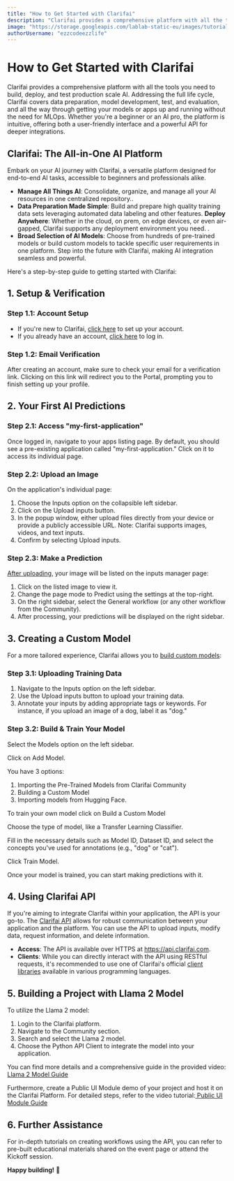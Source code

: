 ```yaml
---
title: "How to Get Started with Clarifai"
description: "Clarifai provides a comprehensive platform with all the tools you need to build, deploy, and test production scale AI"
image: "https://storage.googleapis.com/lablab-static-eu/images/tutorials/Property_1Default.png"
authorUsername: "ezzcodeezzlife"
---
```


# **How to Get Started with Clarifai**

Clarifai provides a comprehensive platform with all the tools you need to build, deploy, and test production scale AI. Addressing the full life cycle, Clarifai covers data preparation, model development, test, and evaluation, and all the way through getting your models or apps up and running without the need for MLOps. Whether you're a beginner or an AI pro, the platform is intuitive, offering both a user-friendly interface and a powerful API for deeper integrations.

## **Clarifai: The All-in-One AI Platform**

Embark on your AI journey with Clarifai, a versatile platform designed for end-to-end AI tasks, accessible to beginners and professionals alike.

* **Manage All Things AI**: Consolidate, organize, and manage all your AI resources in   one centralized repository..
* **Data Preparation Made Simple**: Build and prepare high quality training data sets leveraging automated data labeling and other features. **Deploy Anywhere**: Whether in the cloud, on prem, on edge devices, or even air-gapped, Clarifai supports any deployment environment you need. .
* **Broad Selection of AI Models**: Choose from hundreds of pre-trained models or build custom models to tackle specific user requirements in one platform. Step into the future with Clarifai, making AI integration seamless and powerful.

Here's a step-by-step guide to getting started with Clarifai:

## **1. Setup & Verification**

### **Step 1.1: Account Setup**

* If you're new to Clarifai, [click here](https://clarifai.com/login?utm_campaign=hack&utm_medium=REF&utm_source=lablab) to set up your account.
* If you already have an account, [click here](https://clarifai.com/login?utm_campaign=hack&utm_medium=REF&utm_source=lablab) to log in.


### **Step 1.2: Email Verification**

After creating an account, make sure to check your email for a verification link. Clicking on this link will redirect you to the Portal, prompting you to finish setting up your profile.


## **2. Your First AI Predictions**


### **Step 2.1: Access "my-first-application"**

Once logged in, navigate to your apps listing page. By default, you should see a pre-existing application called "my-first-application." Click on it to access its individual page.


### **Step 2.2: Upload an Image**

On the application's individual page:


1. Choose the Inputs option on the collapsible left sidebar.
2. Click on the Upload inputs button.
3. In the popup window, either upload files directly from your device or provide a publicly accessible URL. Note: Clarifai supports images, videos, and text inputs.
4. Confirm by selecting Upload inputs.


### **Step 2.3: Make a Prediction**

[After uploading](https://docs.clarifai.com/clarifai-basics/quick-start/your-first-predictions/?utm_campaign=hack&utm_medium=REF&utm_source=lablab), your image will be listed on the inputs manager page:

1. Click on the listed image to view it.
2. Change the page mode to Predict using the settings at the top-right.
3. On the right sidebar, select the General workflow (or any other workflow from the Community).
4. After processing, your predictions will be displayed on the right sidebar.

## **3. Creating a Custom Model**

For a more tailored experience, Clarifai allows you to [build custom models](https://docs.clarifai.com/clarifai-basics/quick-start/your-first-custom-model?utm_campaign=hack&utm_medium=REF&utm_source=lablab):

### **Step 3.1: Uploading Training Data**

1. Navigate to the Inputs option on the left sidebar.
2. Use the Upload inputs button to upload your training data.
3. Annotate your inputs by adding appropriate tags or keywords. For instance, if you upload an image of a dog, label it as "dog."

### **Step 3.2: Build & Train Your Model**

Select the Models option on the left sidebar.

Click on Add Model.

You have 3 options:

1. Importing the Pre-Trained Models from Clarifai Community
2. Building a Custom Model
3. Importing models from Hugging Face.


To train your own model click on Build a Custom Model

Choose the type of model, like a Transfer Learning Classifier.

Fill in the necessary details such as Model ID, Dataset ID, and select the concepts you've used for annotations (e.g., "dog" or "cat").

Click Train Model.

Once your model is trained, you can start making predictions with it.

## **4. Using Clarifai API**

If you're aiming to integrate Clarifai within your application, the API is your go-to. The [Clarifai API](https://docs.clarifai.com/api-guide/api-overview/?utm_campaign=hack&utm_medium=REF&utm_source=lablab) allows for robust communication between your application and the platform. You can use the API to upload inputs, modify data, request information, and delete information.


* **Access**: The API is available over HTTPS at https://api.clarifai.com.
* **Clients**: While you can directly interact with the API using RESTful requests, it's recommended to use one of Clarifai's official [client libraries](https://docs.clarifai.com/api-guide/api-overview/?api-clients/utm_campaign=hack&utm_medium=REF&utm_source=lablab) available in various programming languages.


## **5. Building a Project with Llama 2 Model**

To utilize the Llama 2 model:

1. Login to the Clarifai platform.
2. Navigate to the Community section.
3. Search and select the Llama 2 model.
4. Choose the Python API Client to integrate the model into your application.

You can find more details and a comprehensive guide in the provided video:[ Llama 2 Model Guide](https://drive.google.com/file/d/1Gid9_b-neS5utcqPk06iSCgfEk3AIdrB/view?usp=share_link)

Furthermore, create a Public UI Module demo of your project and host it on the Clarifai Platform. For detailed steps, refer to the video tutorial:[ Public UI Module Guide](https://drive.google.com/file/d/1q6C6kPyyGQcs1pzeGWXTXmxfvHIvCwbg/view?usp=share_link)

## **6. Further Assistance**

For in-depth tutorials on creating workflows using the API, you can refer to pre-built educational materials shared on the event page or attend the Kickoff session.

**Happy building!** 🚀
